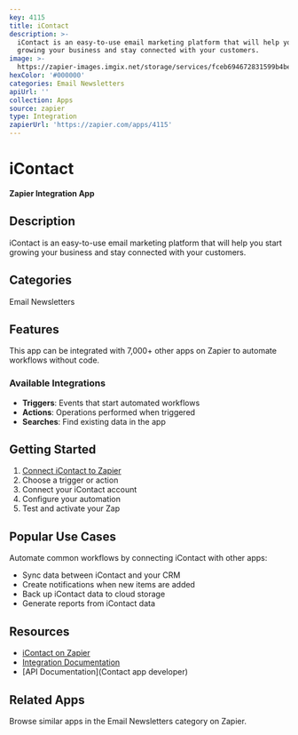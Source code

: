 ```yaml
---
key: 4115
title: iContact
description: >-
  iContact is an easy-to-use email marketing platform that will help you start
  growing your business and stay connected with your customers.
image: >-
  https://zapier-images.imgix.net/storage/services/fceb694672831599b4be34e757860d65.png?auto=format%2Ccompress&ixlib=python-3.0.0&q=50
hexColor: '#000000'
categories: Email Newsletters
apiUrl: ''
collection: Apps
source: zapier
type: Integration
zapierUrl: 'https://zapier.com/apps/4115'
---
```

# iContact

**Zapier Integration App**

## Description

iContact is an easy-to-use email marketing platform that will help you start growing your business and stay connected with your customers.

## Categories

Email Newsletters

## Features

This app can be integrated with 7,000+ other apps on Zapier to automate workflows without code.

### Available Integrations

- **Triggers**: Events that start automated workflows
- **Actions**: Operations performed when triggered
- **Searches**: Find existing data in the app

## Getting Started

1. [Connect iContact to Zapier](https://zapier.com/apps/4115)
2. Choose a trigger or action
3. Connect your iContact account
4. Configure your automation
5. Test and activate your Zap

## Popular Use Cases

Automate common workflows by connecting iContact with other apps:

- Sync data between iContact and your CRM
- Create notifications when new items are added
- Back up iContact data to cloud storage
- Generate reports from iContact data

## Resources

- [iContact on Zapier](https://zapier.com/apps/4115)
- [Integration Documentation](https://zapier.com/apps/4115/integrations)
- [API Documentation](Contact app developer)

## Related Apps

Browse similar apps in the Email Newsletters category on Zapier.
